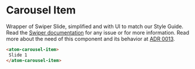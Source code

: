 
<Meta title="Components/Carousel/Carousel Item" />

# Carousel Item

Wrapper of Swiper Slide, simplified and with UI to match our Style Guide. Read the [Swiper documentation](https://swiperjs.com/element) for any issue or for more information. Read more about the need of this component and its behavior at [ADR 0013](./?path=/docs/docs-architecture-decision-records-adr-0013-why-using-a-virtual-carousel-item--docs).

```html
<atom-carousel-item>
 Slide 1
</atom-carousel-item>
```
